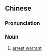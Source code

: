 ==Chinese==
{{zh-forms|type=21}}
{{zh-wp}}

===Pronunciation===
{{zh-pron
|m=jūbǔlìng
|cat=n
}}

===Noun===
{{zh-noun}}

# {{lb|zh|law}} [[arrest warrant]]